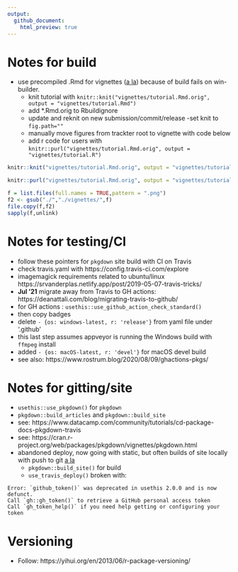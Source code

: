 ```yaml
---
output:
  github_document:
    html_preview: true
---
```


# Notes for build
  * use precompiled .Rmd for vignettes ([a la](https://ropensci.org/blog/2019/12/08/precompute-vignettes/)) because of build fails on win-builder.
    - knit tutorial with `knitr::knit("vignettes/tutorial.Rmd.orig", output = "vignettes/tutorial.Rmd")`
    - add *.Rmd.orig to Rbuildignore
    - update and reknit on new submission/commit/release
    -set knit to `fig.path=""`
    - manually move figures from trackter root to vignette with code below
    - add r code for users with `knitr::purl("vignettes/tutorial.Rmd.orig", output = "vignettes/tutorial.R")`

```r

knitr::knit("vignettes/tutorial.Rmd.orig", output = "vignettes/tutorial.Rmd")

knitr::purl("vignettes/tutorial.Rmd.orig", output = "vignettes/tutorial.R")
```

```r
f = list.files(full.names = TRUE,pattern = ".png")
f2 <- gsub("./","./vignettes/",f)
file.copy(f,f2)
sapply(f,unlink)
``` 
# Notes for testing/CI

  * follow these pointers for `pkgdown` site build with CI on Travis
  * check travis.yaml with https://config.travis-ci.com/explore
  * imagemagick requirements related to ubuntu/linux https://srvanderplas.netlify.app/post/2019-05-07-travis-tricks/
  * **Jul '21** migrate away from Travis to GH actions: https://deanattali.com/blog/migrating-travis-to-github/ 
  * for GH actions :  `usethis::use_github_action_check_standard()`
  * then copy badges
  * delete `- {os: windows-latest, r: 'release'}` from yaml file under '.github\workflows'
  * this last step assumes appveyor is running the Windows build with `ffmpeg` install
  * added `- {os: macOS-latest, r: 'devel'}` for macOS devel build
  * see also: https://www.rostrum.blog/2020/08/09/ghactions-pkgs/
  
    
# Notes for gitting/site

  * `usethis::use_pkgdown()` for `pkgdown`
  * `pkgdown::build_articles` and `pkgdown::build_site`
  * see: https://www.datacamp.com/community/tutorials/cd-package-docs-pkgdown-travis
  * see: https://cran.r-project.org/web/packages/pkgdown/vignettes/pkgdown.html
  * abandoned deploy, now going with static, but often builds of site locally with push to git [a la](https://sahirbhatnagar.com/blog/2020/03/03/creating-a-website-for-your-r-package/)
    - `pkgdown::build_site()` for build
    - `use_travis_deploy()` broken with:
    
```
Error: `github_token()` was deprecated in usethis 2.0.0 and is now defunct.
Call `gh::gh_token()` to retrieve a GitHub personal access token
Call `gh_token_help()` if you need help getting or configuring your token
```
  
# Versioning

  * Follow: https://yihui.org/en/2013/06/r-package-versioning/




 
